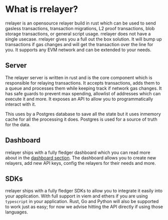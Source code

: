 # What is rrelayer?

rrelayer is an opensource relayer build in rust which can be used to send gasless transactions, transaction migrations, L2 proof transactions, blob storage transactions, or general script usage.
rrelayer does not have a single usecase. rrelayer gives you a full out the box solution. It will bump up transactions if gas changes and will get the transaction over the line for you.
It supports any EVM network and can be extended to your needs.

## Server

The relayer server is written in rust and is the core component which is responsible for relaying transactions. It accepts transactions, adds them to a queue and processes them while keeping track
if network gas changes. It has safe guards to prevent max spending, allowlist of addresses which can execute it and more. It exposes an API to allow you to programmatically interact with it.

This uses by a Postgres database to save all the state but it uses inmemory cache for all the processing it does. Postgres is used for a source of truth
for the data.

## Dashboard

rrelayer ships with a fully fledger dashboard which you can read more about in the [dashboard section](/docs/dashboard/introduction).
The dashboard allows you to create new relayers, add new API keys, config the relayers for their needs and more.

## SDKs

rrelayer ships with a fully fledger SDKs to allow you to integrate it easily into your application. With full support in viem and ethers if you are using `typescript` in your application.
Rust, Go and Python will also be supported to work just as easy; for now we advise hitting the API directly if using those languages.
